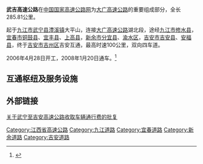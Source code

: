 {{中国高速公路信息框
| 编号 = G45
| 名称 = 大庆－广州高速公路 (武宁 - 吉安)
| 地圖 = 
| 路線簡稱 = 武吉
| 最近通車日期 = 2008年1月20日
| 规划总里程 = 285.81
| 起點 = [[九江市|九江市]][[武宁县|武宁县]][[澧溪镇|澧溪镇]]
| 終點 = [[吉安市|吉安市]][[吉州区|吉州区]]吉安互通
| 出口處數 = 13
| 服务区数 = 6
}}

'''武吉高速公路'''在[[中国国家高速公路网|中国国家高速公路网]]为[[大广高速公路|大广高速公路]]的重要组成部分，全长285.81公里。

起于[[九江市|九江市]][[武宁县|武宁县]][[澧溪镇|澧溪镇]]大平山，连接[[大广高速公路|大广高速公路]]湖北段，途经[[九江市|九江市]][[修水县|修水县]]，[[宜春市|宜春市]][[铜鼓县|铜鼓县]]、[[宜丰县|宜丰县]]、[[上高县|上高县]]，[[新余市|新余市]][[分宜县|分宜县]]、[[渝水区|渝水区]]，[[吉安市|吉安市]][[吉安县|吉安县]]、[[安福县|安福县]]，终于[[吉安市|吉安市]][[吉州区|吉州区]]吉安互通，最高时速100公里，双向四车道。

2006年4月28日开工，2008年1月20日通车。<ref>{{Cite web |url=http://jiangxi.jxnews.com.cn/system/2008/01/21/002662398.shtml |title=武吉高速公路昨建成通车 |access-date=2013-04-03 |archive-date=2021-01-08 |archive-url=https://web.archive.org/web/20210108141232/https://jiangxi.jxnews.com.cn/system/2008/01/21/002662398.shtml |dead-url=yes }}</ref>

==互通枢纽及服务设施==
{{Start expwy exit box|place=1}}
{{Expwy exit item|place=[[九江市|九江市]]<br />[[武宁县|武宁县]]|place rows=2|type=T|name=上菁|dist start=|highway connection={{China Expwy Name|G45|[[大广高速公路|大广高速公路]]湖北段}}}}
{{Expwy exit item|type=H|name=武宁|dist start=|highway connection={{China Expwy Name|S30|[[永武高速公路|永武高速公路]]|P=Jiangxi}}}}
{{Expwy exit item|place=[[九江市|九江市]]<br />[[修水县|修水县]]|place rows=3|type=S|name=修水服務區|dist start=}}
{{Expwy exit item|type=E|name=修水|road connection={{中国省道名|227|P=江西}}|comment=}}
{{Expwy exit item|type=S|name=何市服務區|dist start=}}
{{Expwy exit item|place=[[宜春市|宜春市]]<br />[[铜鼓县|铜鼓县]]|place rows=2|type=H|name=帶溪|highway connection={{China Expwy Name|S40|[[昌铜高速公路|昌铜高速公路]]|P=Jiangxi}}|comment=}}
{{Expwy exit item|type=E|name=铜鼓|road connection={{中国省道名|308|P=江西}}|comment=}}
{{Expwy exit item|place=[[宜春市|宜春市]]<br />[[宜丰县|宜丰县]]|place rows=3|type=S|name=宜丰服務區|dist start=}}
{{Expwy exit item|type=H|name=天寶|highway connection={{China Expwy Name|S40|[[昌铜高速公路|昌铜高速公路]]|P=Jiangxi}}|road connection={{中国县道名|574|天宝大道}}|comment=}}
{{Expwy exit item|type=E|name=宜丰|road connection={{中国省道名|223|P=江西|新昌东大道}}|comment=}}
{{Expwy exit item|place=[[宜春市|宜春市]]<br />[[上高县|上高县]]|place rows=2|type=E|name=上高|road connection={{中国国道名|320}}|comment=}}
{{Expwy exit item|type=S|name=上高服務區|dist start=}}
{{Expwy exit item|place=[[新余市|新余市]]<br />[[分宜县|分宜县]]|type=E|name=洞村|dist start=|road connection={{中国县道名|308}}}}
{{Expwy exit item|place=[[新余市|新余市]]<br />[[渝水区|渝水区]]|place rows=4|type=H|name=新余|dist start=|highway connection={{China Expwy Name|G60|[[沪昆高速公路|沪昆高速公路]]}}}}
{{Expwy exit item|type=E|name=仙女湖|dist start=|road connection=仙女湖大道}}
{{Expwy exit item|type=S|name=仙女湖服務區|dist start=}}
{{Expwy exit item|type=E|name=新余南|dist start=|road connection={{中国县道名|312}}}}
{{Expwy exit item|place=[[吉安市|吉安市]]<br />[[吉安县|吉安县]]|type=E|name=油田|dist start=|road connection={{中国县道名|312}}}}
{{Expwy exit item|place=[[吉安市|吉安市]]<br />[[安福县|安福县]]|type=E|name=安福|dist start=|road connection={{中国省道名|318|P=江西}}}}
{{Expwy exit item|place=[[吉安市|吉安市]]<br />[[吉安县|吉安县]]|place rows=2|type=S|name=銀灣服務區|dist start=}}
{{Expwy exit item|type=H|name=吉安|dist start=|highway connection={{China Expwy Name|S69|[[樟吉高速公路|樟吉高速公路]]|P=Jiangxi|L1=G45}}}}
{{End expwy exit box|place=1}}

==外部链接==
{{Reflist|2}}
[https://web.archive.org/web/20180210062039/http://www.jxjt.gov.cn/jtgf/201412/73e4d0da5f0143a5befe2cf394614893.shtml 关于武宁至吉安高速公路收取车辆通行费的批复]

{{江西省高速公路}}

[[Category:江西省高速公路|Category:江西省高速公路]]
[[Category:九江道路|Category:九江道路]]
[[Category:宜春道路|Category:宜春道路]]
[[Category:新余道路|Category:新余道路]]
[[Category:吉安道路|Category:吉安道路]]